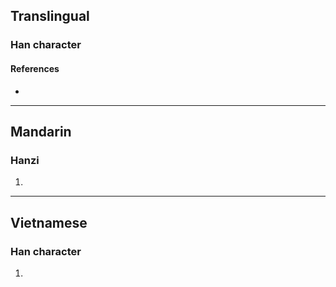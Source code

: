 {{character info/new}}
==Translingual==

===Han character===
{{Han char|rn=30|rad=口|as=08|sn=11|four=|canj=RHDV|ids=⿰口委}}

====References====
* {{Han ref|kx=0193.090|dkj=03753|dj=0413.200|hdz=10642.010|uh=5529|ud=21801}}

----

==Mandarin==

===Hanzi===
{{cmn-hanzi|pin=[[wō]] ([[wo1]])|wg=wo<sup>1</sup>}}

# {{rfdef|cmn|sort=口08}}

----

==Vietnamese==

===Han character===
{{vi-hantu|[[uẩy]]|rs=口08}}

# {{rfdef|vi|sort=口08}}